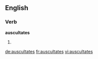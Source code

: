 
==English==

===Verb===
'''auscultates'''

# {{en-third-person singular of|auscultate}}

[[de:auscultates]]
[[fr:auscultates]]
[[vi:auscultates]]